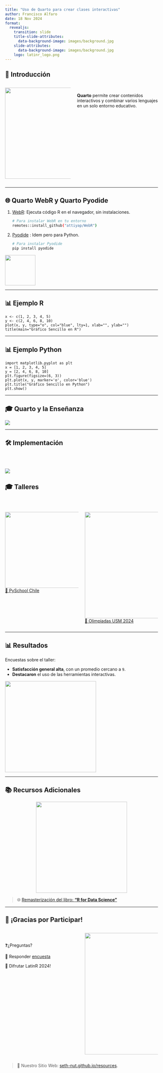 ```yaml
---
title: "Uso de Quarto para crear clases interactivas"
author: Francisco Alfaro
date: 18 Nov 2024
format: 
  revealjs:
    transition: slide
    title-slide-attributes: 
      data-background-image: images/background.jpg
    slide-attributes:
      data-background-image: images/background.jpg
    logo: latinr_logo.png
---
```





## 🚀 Introducción {background-image=images/background.jpg}


::: {.columns}
:::: {.column width=40%}
![](images/logo-quarto.png){width=300}
::::
:::: {.column width=50%}
<br>**Quarto** permite crear contenidos interactivos y combinar varios lenguajes en un solo entorno educativo.
::::
:::

---

## 🌐 Quarto WebR y Quarto Pyodide {background-image=images/background.jpg}


1.  [WebR](https://docs.r-wasm.org/webr/latest/): Ejecuta código R en el navegador, sin instalaciones. 

     ```bash
     # Para instalar WebR en tu entorno
     remotes::install_github("attiyap/WebR")
     ```

2. [Pyodide](https://quarto.thecoatlessprofessor.com/pyodide/) : Idem pero para Python.

     ```bash
     # Para instalar Pyodide
     pip install pyodide
     ```

![](images/botones.png){width=100}

---



## 📊 Ejemplo R {background-image=images/background.jpg}

```webr-r
x <- c(1, 2, 3, 4, 5)
y <- c(2, 4, 6, 8, 10)
plot(x, y, type="o", col="blue", lty=1, xlab="", ylab="")
title(main="Gráfico Sencillo en R")
```

---

## 📊 Ejemplo Python {background-image=images/background.jpg}

```pyodide-python
import matplotlib.pyplot as plt
x = [1, 2, 3, 4, 5]
y = [2, 4, 6, 8, 10]
plt.figure(figsize=(6, 3)) 
plt.plot(x, y, marker='o', color='blue')
plt.title("Gráfico Sencillo en Python")
plt.show()
```

---

## 🎓 Quarto y la Enseñanza {background-image=images/background.jpg}

![](images/n01.png)

---



## 🛠️ Implementación  {background-image=images/background.jpg}

<br>

![](images/n04.png)
---


## 🎓 Talleres {background-image=images/background.jpg}

<br>

::: {.columns}
:::: {.column width=50% align="center"}
![](images/pyschool.png){width=250}  
[🐍 PySchool Chile](https://fralfaro.github.io/pyschool_content)
::::
:::: {.column width=50% align="center"}
![](images/dmat.jpg){width=350}  
[🔢 Olimpiadas USM 2024](https://fralfaro.github.io/DMAT-SJ-Olimpiadas)
::::
:::

---


## 📊 Resultados {background-image=images/background.jpg}

Encuestas sobre el taller:

- **Satisfacción general alta**, con un promedio cercano a `9`.
- **Destacaron** el uso de las herramientas interactivas.

![](images/stats.png){width=300 align="center"}

---


## 📚 Recursos Adicionales {background-image=images/background.jpg}



![](images/cover.jpg){width=300 style="display: block; margin-left: auto; margin-right: auto;"}
 

> 🌐 [Remasterización del libro: **"R for Data Science"**](https://fralfaro.github.io/r4ds)

---

## 🎉 ¡Gracias por Participar! {background-image=images/background.jpg}

::: {.columns}
:::: {.column width=50%}
<br>

❓¿Preguntas?

👏 Responder [encuesta](https://docs.google.com/forms/d/e/1FAIpQLSdvkmAfsYiiuVhJdjyWSgH3cr-8jZwWYMHWGsVBPG6NcvBd-A/viewform?usp=sf_link)


🥳 Difrutar LatinR 2024!   
  
::::
:::: {.column width=50% align="center"}
![](images/qr.png){width=400}
::::
:::

> 🔗 Nuestro Sitio Web: [seth-nut.github.io/resources](https://seth-nut.github.io/resources/).
